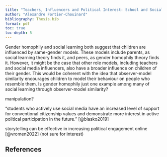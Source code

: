 ```yaml
---
title: "Teachers, Influencers and Political Interest: School and Social Media as Other Venues of Acquisition"
author: "Alexandre Fortier-Chouinard"
bibliography: Thesis.bib
format: pdf
toc: true
toc-depth: 5
---
```

Gender homophily and social learning both suggest that children are influenced by same-gender models. These models include parents, as social learning theory finds it, and peers, as gender homophily theory finds it. However, it might be the case that other role models, including teachers and social media influencers, also have a broader influence on children of their gender. This would be coherent with the idea that observer-model similarity encourages children to model their behaviour on people who resemble them. Is gender homophily just one example among many of social learning through observer-model similarity?

manipulation?

"students who actively use social media have an increased level of support for conventional citizenship values and demonstrate more interest in active political participation in the future." [@blasko2019]

storytelling can be effective in increasing political engagement online [@vromen2022] (not sure for interest)

## References
